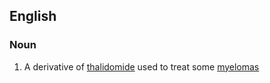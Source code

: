 ==English==

===Noun===
{{wikipedia}}
{{en-noun|-}}

#{{medicine}} A derivative of [[thalidomide]] used to treat some [[myeloma]]s
